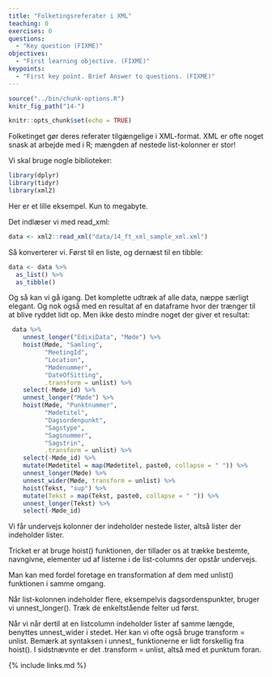 ```yaml
---
title: "Folketingsreferater i XML"
teaching: 0
exercises: 0
questions:
  - "Key question (FIXME)"
objectives:
  - "First learning objective. (FIXME)"
keypoints:
  - "First key point. Brief Answer to questions. (FIXME)"
---
```


```r
source("../bin/chunk-options.R")
knitr_fig_path("14-")
```

```r
knitr::opts_chunk$set(echo = TRUE)
```

Folketinget gør deres referater tilgængelige i XML-format. XML er ofte noget
snask at arbejde med i R; mængden af nestede list-kolonner er stor!

Vi skal bruge nogle biblioteker:
```r
library(dplyr)
library(tidyr)
library(xml2)
```

Her er et lille eksempel. Kun to megabyte.

Det indlæser vi med read_xml:
```r
data <- xml2::read_xml("data/14_ft_xml_sample_xml.xml")
```

Så konverterer vi. Først til en liste, og dernæst til en tibble:

```r
data <- data %>% 
  as_list() %>% 
  as_tibble()
```

Og så kan vi gå igang. Det komplette udtræk af alle data, næppe særligt elegant.
Og nok også med en resultat af en dataframe hvor der trænger til at blive 
ryddet lidt op. Men ikke desto mindre noget der giver et resultat:
```r
 data %>% 
    unnest_longer("EdixiData", "Møde") %>% 
    hoist(Møde, "Samling", 
          "MeetingId", 
          "Location", 
          "Mødenummer", 
          "DateOfSitting", 
          .transform = unlist) %>% 
    select(-Møde_id) %>% 
    unnest_longer("Møde") %>% 
    hoist(Møde, "Punktnummer",
          "Mødetitel",
          "Dagsordenpunkt",
          "Sagstype",
          "Sagsnummer",
          "Sagstrin",
          .transform = unlist) %>% 
    select(-Møde_id) %>% 
    mutate(Mødetitel = map(Mødetitel, paste0, collapse = " ")) %>% 
    unnest_longer(Møde) %>% 
    unnest_wider(Møde, transform = unlist) %>% 
    hoist(Tekst, "sup") %>% 
    mutate(Tekst = map(Tekst, paste0, collapse = " ")) %>% 
    unnest_longer(Tekst) %>% 
    select(-Møde_id)
```

Vi får undervejs kolonner der indeholder nestede lister, altså lister der
indeholder lister.

Tricket er at bruge hoist() funktionen, der tillader os at trække bestemte,
navngivne, elementer ud af listerne i de list-columns der opstår undervejs.

Man kan med fordel foretage en transformation af dem med unlist() funktionen
i samme omgang.

Når list-kolonnen indeholder flere, eksempelvis dagsordenspunkter, bruger vi 
unnest_longer(). Træk de enkeltstående felter ud først.

Når vi når dertil at en listcolumn indeholder lister af samme længde, benyttes
unnest_wider i stedet. Her kan vi ofte også bruge transform = unlist. Bemærk
at syntaksen i unnest_ funktionerne er lidt forskellig fra hoist(). I sidstnævnte
er det .transform = unlist, altså med et punktum foran.

{% include links.md %}